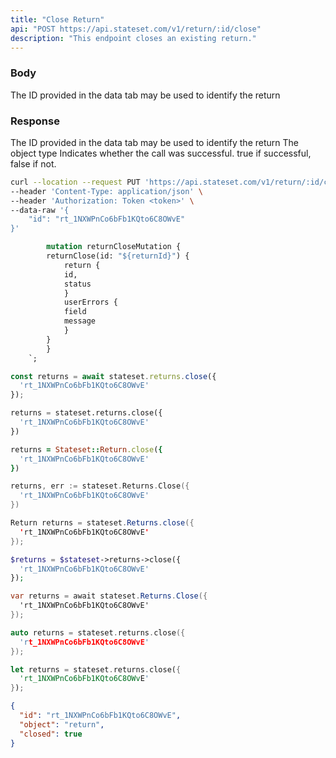 ```yaml
---
title: "Close Return"
api: "POST https://api.stateset.com/v1/return/:id/close"
description: "This endpoint closes an existing return."
---
```


### Body

<ParamField body="return_id" type="string">
  The ID provided in the data tab may be used to identify the return
</ParamField>

### Response

<ResponseField name="id" type="string">
  The ID provided in the data tab may be used to identify the return
</ResponseField>

<ResponseField name="object" type="string">
  The object type
</ResponseField>

<ResponseField name="success" type="number">
  Indicates whether the call was successful. true if successful, false if not.
</ResponseField>

<RequestExample>

```bash cURL
curl --location --request PUT 'https://api.stateset.com/v1/return/:id/close' \
--header 'Content-Type: application/json' \
--header 'Authorization: Token <token>' \
--data-raw '{
    "id": "rt_1NXWPnCo6bFb1KQto6C8OWvE"
}'
```

```graphQL GraphQL
        mutation returnCloseMutation {
        returnClose(id: "${returnId}") {
            return {
            id,
            status
            }
            userErrors {
            field
            message
            }
        }
        }
    `;
```

```js Node.js
const returns = await stateset.returns.close({
  'rt_1NXWPnCo6bFb1KQto6C8OWvE'
});
```

```python Python
returns = stateset.returns.close({
  'rt_1NXWPnCo6bFb1KQto6C8OWvE'
})
```

```ruby Ruby
returns = Stateset::Return.close({
  'rt_1NXWPnCo6bFb1KQto6C8OWvE'
})
```

```go Go
returns, err := stateset.Returns.Close({
  'rt_1NXWPnCo6bFb1KQto6C8OWvE'
})
```

```java Java
Return returns = stateset.Returns.close({
  'rt_1NXWPnCo6bFb1KQto6C8OWvE'
});
```

```php PHP
$returns = $stateset->returns->close({
  'rt_1NXWPnCo6bFb1KQto6C8OWvE'
});
```

```csharp C#
var returns = await stateset.Returns.Close({
  'rt_1NXWPnCo6bFb1KQto6C8OWvE'
});
```

```cpp C++
auto returns = stateset.returns.close({
  'rt_1NXWPnCo6bFb1KQto6C8OWvE'
});
```

```rust Rust
let returns = stateset.returns.close({
  'rt_1NXWPnCo6bFb1KQto6C8OWvE'
});
```

</RequestExample>

<ResponseExample>

```json Response
{
  "id": "rt_1NXWPnCo6bFb1KQto6C8OWvE",
  "object": "return",
  "closed": true
}
```

</ResponseExample>
